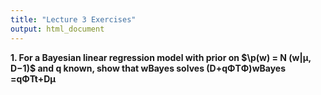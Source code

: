 ```yaml
---
title: "Lecture 3 Exercises"
output: html_document
---
```


**1. For a Bayesian linear regression model with prior on $\p(w) = N (w|μ, D−1)$ and q known, show that wBayes solves (D+qΦTΦ)wBayes =qΦTt+Dμ**

